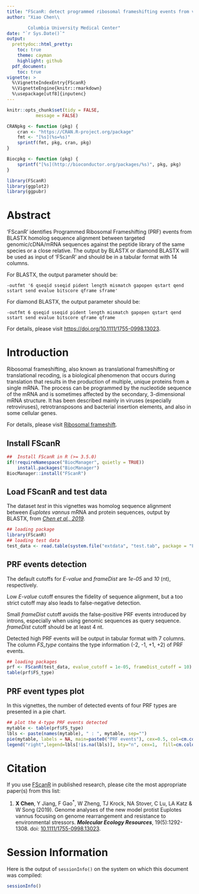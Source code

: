 ```yaml
---
title: "FScanR: detect programmed ribosomal frameshifting events from various genomes"
author: "Xiao Chen\\

        Columbia University Medical Center"
date: "`r Sys.Date()`"
output:
  prettydoc::html_pretty:
    toc: true
    theme: cayman
    highlight: github
  pdf_document:
    toc: true
vignette: >
  %\VignetteIndexEntry{FScanR}
  %\VignetteEngine{knitr::rmarkdown}
  %\usepackage[utf8]{inputenc}
---
```


```r
knitr::opts_chunk$set(tidy = FALSE,
		   message = FALSE)
```


```r
CRANpkg <- function (pkg) {
    cran <- "https://CRAN.R-project.org/package"
    fmt <- "[%s](%s=%s)"
    sprintf(fmt, pkg, cran, pkg)
}

Biocpkg <- function (pkg) {
    sprintf("[%s](http://bioconductor.org/packages/%s)", pkg, pkg)
}

```

```r
library(FScanR)
library(ggplot2)
library(ggpubr)
```

# Abstract

'FScanR' identifies Programmed Ribosomal Frameshifting (PRF) events from BLASTX homolog sequence alignment 
between targeted genomic/cDNA/mRNA sequences against the peptide library of the same species or a close relative. 
The output by BLASTX or diamond BLASTX will be used as input of 'FScanR' and should be in a tabular format with 14 columns. 

For BLASTX, the output parameter should be: 

	-outfmt '6 qseqid sseqid pident length mismatch gapopen qstart qend sstart send evalue bitscore qframe sframe'

For diamond BLASTX, the output parameter should be: 

	-outfmt 6 qseqid sseqid pident length mismatch gapopen qstart qend sstart send evalue bitscore qframe qframe

For details, please visit <https://doi.org/10.1111/1755-0998.13023>.


# Introduction

Ribosomal frameshifting, also known as translational frameshifting or translational recoding, is a biological phenomenon 
that occurs during translation that results in the production of multiple, unique proteins from a single mRNA. 
The process can be programmed by the nucleotide sequence of the mRNA and is sometimes affected by the secondary, 3-dimensional mRNA structure.
It has been described mainly in viruses (especially retroviruses), retrotransposons and bacterial insertion elements, and also in some cellular genes.

For details, please visit [Ribosomal frameshift](https://en.wikipedia.org/wiki/Ribosomal_frameshift).


## Install FScanR
```r
##  Install FScanR in R (>= 3.5.0)
if(!requireNamespace("BiocManager", quietly = TRUE))
    install.packages("BiocManager")
BiocManager::install("FScanR")
```

## Load FScanR and test data

The dataset _test_ in this vignettes was homolog sequence alignment between _Euplotes vannus_ mRNA and protein sequences, 
output by BLASTX, from [_Chen et al., 2019_](https://doi.org/10.1111/1755-0998.13023).

```r
## loading package
library(FScanR)
## loading test data
test_data <- read.table(system.file("extdata", "test.tab", package = "FScanR"), header=T, sep="\t")
```

## PRF events detection

The default cutoffs for _E-value_ and _frameDist_ are _1e-05_ and _10_ (nt), respectively.

Low _E-value_ cutoff ensures the fidelity of sequence alignment, but a too strict cutoff 
may also leads to false-negative detection.

Small _frameDist_ cutoff avoids the false-positive PRF events introduced by introns, 
especially when using genomic sequences as query sequence. _frameDist_ cutoff should be 
at least 4 nt.

Detected high PRF events will be output in tabular format with 7 columns. 
The column _FS_type_ contains the type information (-2, -1, +1, +2) of PRF events.

```r
## loading packages
prf <- FScanR(test_data, evalue_cutoff = 1e-05, frameDist_cutoff = 10)
table(prf$FS_type)
```

## PRF event types plot

In this vignettes, the number of detected events of four PRF types are presented in a pie chart.

```r
## plot the 4-type PRF events detected
mytable <- table(prf$FS_type)
lbls <- paste(names(mytable), " : ", mytable, sep="")
pie(mytable, labels = NA, main=paste0("PRF events"), cex=0.5, col=cm.colors(length(mytable)))
legend("right",legend=lbls[!is.na(lbls)], bty="n", cex=1,  fill=cm.colors(length(mytable))[!is.na(lbls)])
```

# Citation

If you use [FScanR](https://github.com/seanchen607/FScanR) in published research, 
please cite the most appropriate paper(s) from this list:

1.  **X Chen**, Y Jiang, F Gao<sup>\*</sup>, W Zheng, TJ Krock, NA Stover, C Lu, LA Katz & W Song (2019). 
    Genome analyses of the new model protist Euplotes vannus focusing on genome rearrangement and resistance 
    to environmental stressors. ***Molecular Ecology Resources***, 19(5):1292-1308. doi:
    [10.1111/1755-0998.13023](https://doi.org/10.1111/1755-0998.13023).

# Session Information

Here is the output of `sessionInfo()` on the system on which this document was compiled:

```r
sessionInfo()
```
